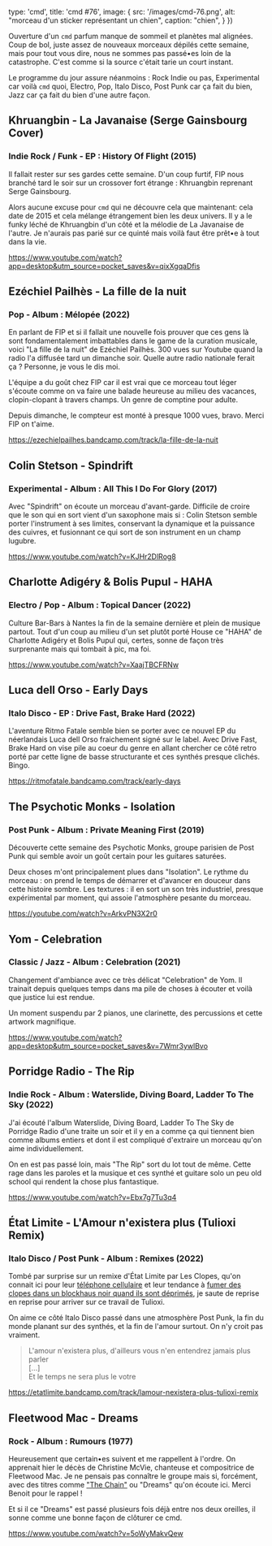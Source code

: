 

  type: 'cmd',
  title: 'cmd #76',
  image: {
    src: '/images/cmd-76.png',
    alt: "morceau d'un sticker représentant un chien",
    caption: "chien",
  }
})

Ouverture d'un `cmd` parfum manque de sommeil et planètes mal alignées. Coup de
bol, juste assez de nouveaux morceaux dépilés cette semaine, mais pour tout vous
dire, nous ne sommes pas passé•es loin de la catastrophe. C'est comme si la
source c'était tarie un court instant.

Le programme du jour assure néanmoins : Rock Indie ou pas, Experimental car
voilà `cmd` quoi, Electro, Pop, Italo Disco, Post Punk car ça fait du bien, Jazz
car ça fait du bien d'une autre façon.



## Khruangbin - La Javanaise (Serge Gainsbourg Cover)

### Indie Rock / Funk - EP : History Of Flight (2015)

Il fallait rester sur ses gardes cette semaine. D'un coup furtif, FIP nous
branché tard le soir sur un crossover fort étrange : Khruangbin reprenant Serge
Gainsbourg.

Alors aucune excuse pour `cmd` qui ne découvre cela que maintenant: cela date de
2015 et cela mélange étrangement bien les deux univers. Il y a le funky léché de
Khruangbin d'un côté et la mélodie de La Javanaise de l'autre. Je n'aurais pas
parié sur ce quinté mais voilà faut être prêt•e à tout dans la vie.

https://www.youtube.com/watch?app=desktop&utm_source=pocket_saves&v=qixXgqaDfis



## Ezéchiel Pailhès - La fille de la nuit

### Pop - Album : M​é​lop​é​e (2022)

En parlant de FIP et si il fallait une nouvelle fois prouver que ces gens là
sont fondamentalement imbattables dans le game de la curation musicale, voici
"La fille de la nuit" de Ezéchiel Pailhès.  300 vues sur Youtube quand la radio
l'a diffusée tard un dimanche soir. Quelle autre radio nationale ferait ça ?
Personne, je vous le dis moi.

L'équipe a du goût chez FIP car il est vrai que ce morceau tout léger s'écoute
comme on va faire une balade heureuse au milieu des vacances, clopin-clopant à
travers champs. Un genre de comptine pour adulte.

Depuis dimanche, le compteur est monté à presque 1000 vues, bravo. Merci FIP on
t'aime.

https://ezechielpailhes.bandcamp.com/track/la-fille-de-la-nuit



## Colin Stetson - Spindrift

### Experimental - Album : All This I Do For Glory (2017)

Avec "Spindrift" on écoute un morceau d'avant-garde. Difficile de croire que le
son qui en sort vient d'un saxophone mais si : Colin Stetson semble porter
l'instrument à ses limites, conservant la dynamique et la puissance des cuivres,
et fusionnant ce qui sort de son instrument en un champ lugubre.

https://www.youtube.com/watch?v=KJHr2DlRog8



## Charlotte Adigéry & Bolis Pupul - HAHA

### Electro / Pop - Album : Topical Dancer (2022)

Culture Bar-Bars à Nantes la fin de la semaine dernière et plein de musique
partout. Tout d'un coup au milieu d'un set plutôt porté House ce "HAHA" de
Charlotte Adigéry et Bolis Pupul qui, certes, sonne de façon très surprenante
mais qui tombait à pic, ma foi.

https://www.youtube.com/watch?v=XaajTBCFRNw



## Luca dell Orso - Early Days

### Italo Disco - EP : Drive Fast, Brake Hard (2022)

L'aventure Ritmo Fatale semble bien se porter avec ce nouvel EP du néerlandais
Luca dell Orso fraichement signé sur le label. Avec Drive Fast, Brake Hard on
vise pile au coeur du genre en allant chercher ce côté retro porté par cette
ligne de basse structurante et ces synthés presque clichés. Bingo.

https://ritmofatale.bandcamp.com/track/early-days



## The Psychotic Monks - Isolation

### Post Punk - Album :  Private Meaning First (2019)

Découverte cette semaine des Psychotic Monks, groupe parisien de Post Punk qui
semble avoir un goût certain pour les guitares saturées.

Deux choses m'ont principalement plues dans "Isolation". Le rythme du morceau :
on prend le temps de démarrer et d'avancer en douceur dans cette histoire
sombre. Les textures : il en sort un son très industriel, presque expérimental
par moment, qui assoie l'atmosphère pesante du morceau.

https://youtube.com/watch?v=ArkvPN3X2r0



## Yom - Celebration

### Classic / Jazz - Album : Celebration (2021)

Changement d'ambiance avec ce très délicat "Celebration" de Yom. Il trainait
depuis quelques temps dans ma pile de choses à écouter et voilà que justice lui
est rendue.

Un moment suspendu par 2 pianos, une clarinette, des percussions et cette
artwork magnifique.

https://www.youtube.com/watch?app=desktop&utm_source=pocket_saves&v=7Wmr3ywlBvo



## Porridge Radio - The Rip

### Indie Rock - Album : Waterslide, Diving Board, Ladder To The Sky (2022)

J'ai écouté l'album Waterslide, Diving Board, Ladder To The Sky de Porridge
Radio d'une traite un soir et il y en a comme ça qui tiennent bien comme albums
entiers et dont il est compliqué d'extraire un morceau qu'on aime
individuellement.

On en est pas passé loin, mais "The Rip" sort du lot tout de même. Cette rage
dans les paroles et la musique et ces synthé et guitare solo un peu old school
qui rendent la chose plus fantastique.

https://www.youtube.com/watch?v=Ebx7g7Tu3q4



## État Limite - L'Amour n'existera plus (Tulioxi Remix)

### Italo Disco / Post Punk - Album : Remixes (2022)

Tombé par surprise sur un remixe d'État Limite par Les Clopes, qu'on connait ici
pour leur [téléphone cellulaire](https://cmd.wuips.com/post/2022-04-15-cmd-43)
et leur tendance à [fumer des clopes dans un blockhaus noir quand ils sont
déprimés](https://cmd.wuips.com/post/2022-01-14-cmd-30), je saute de reprise en
reprise pour arriver sur ce travail de Tulioxi.

On aime ce côté Italo Disco passé dans une atmosphère Post Punk, la fin du monde
planant sur des synthés, et la fin de l'amour surtout. On n'y croit pas
vraiment.

> L'amour n'existera plus, d'ailleurs vous n'en entendrez jamais plus parler <br />
> [...] <br />
> Et le temps ne sera plus le votre <br />

https://etatlimite.bandcamp.com/track/lamour-nexistera-plus-tulioxi-remix



## Fleetwood Mac - Dreams

### Rock - Album : Rumours (1977)

Heureusement que certain•es suivent et me rappellent à l'ordre. On apprenait
hier le décès de Christine McVie, chanteuse et compositrice de Fleetwood Mac. Je
ne pensais pas connaître le groupe mais si, forcément, avec des titres comme
["The Chain"](https://www.youtube.com/watch?v=iLC-tHvkNvI) ou "Dreams" qu'on
écoute ici. Merci Benoit pour le rappel !

Et si il ce "Dreams" est passé plusieurs fois déjà entre nos deux oreilles, il
sonne comme une bonne façon de clôturer ce cmd.

https://www.youtube.com/watch?v=5oWyMakvQew

